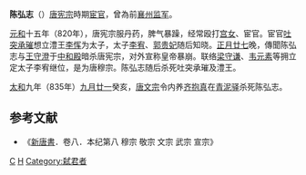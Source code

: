 '''陈弘志'''（{{bd||？|835年|10月16日|catIdx=C}}）[[唐宪宗|唐宪宗]]時期[[宦官|宦官]]，曾為前[[襄州_(西魏)|襄州]][[监军|监军]]。

[[元和_(唐朝)|元和]]十五年（820年），唐宪宗服丹药，脾气暴躁，经常殴打[[宫女|宫女]]、宦官。宦官[[吐突承璀|吐突承璀]]想立澧王[[李恽|李恽]]为太子，太子[[唐穆宗|李宥]]、[[懿安皇后|郭贵妃]]随后知晓。[[正月廿七|正月廿七]]晚，傳聞陈弘志与[[王守澄|王守澄]]于[[中和殿|中和殿]]暗杀唐宪宗，对外宣称皇帝暴崩。联络[[梁守谦|梁守谦]]、[[韦元素|韦元素]]等拥立定太子李宥继位，是为唐穆宗。陈弘志随后杀死吐突承璀及澧王。

[[大和_(唐朝)|太和]]九年（835年）[[九月廿一|九月廿一]]癸亥，[[唐文宗|唐文宗]]令内养[[齐抱真|齐抱真]]在[[青泥驿|青泥驿]]杀死陈弘志。

==参考文献==
*《[[新唐書|新唐書]]．卷八．本纪第八 穆宗 敬宗 文宗 武宗 宣宗》

{{唐朝人小作品}}
[[Category:唐朝宦官|C]]
[[Category:陈姓|H]]
[[Category:弑君者|Category:弑君者]]
